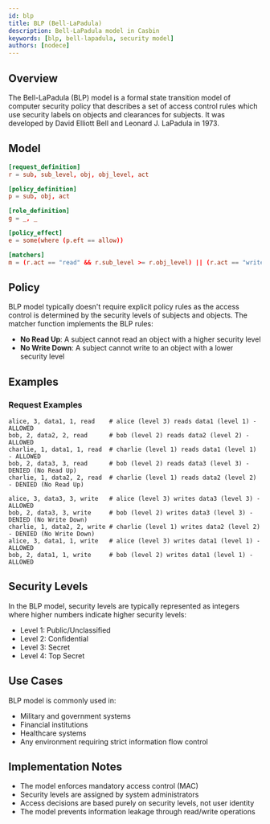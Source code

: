 ```yaml
---
id: blp
title: BLP (Bell-LaPadula)
description: Bell-LaPadula model in Casbin
keywords: [blp, bell-lapadula, security model]
authors: [nodece]
---
```


## Overview

The Bell-LaPadula (BLP) model is a formal state transition model of computer security policy that describes a set of access control rules which use security labels on objects and clearances for subjects. It was developed by David Elliott Bell and Leonard J. LaPadula in 1973.

## Model

```conf
[request_definition]
r = sub, sub_level, obj, obj_level, act

[policy_definition]
p = sub, obj, act

[role_definition]
g = _, _

[policy_effect]
e = some(where (p.eft == allow))

[matchers]
m = (r.act == "read" && r.sub_level >= r.obj_level) || (r.act == "write" && r.sub_level <= r.obj_level)
```

## Policy

BLP model typically doesn't require explicit policy rules as the access control is determined by the security levels of subjects and objects. The matcher function implements the BLP rules:

- **No Read Up**: A subject cannot read an object with a higher security level
- **No Write Down**: A subject cannot write to an object with a lower security level

## Examples

### Request Examples

```text
alice, 3, data1, 1, read    # alice (level 3) reads data1 (level 1) - ALLOWED
bob, 2, data2, 2, read      # bob (level 2) reads data2 (level 2) - ALLOWED
charlie, 1, data1, 1, read  # charlie (level 1) reads data1 (level 1) - ALLOWED
bob, 2, data3, 3, read      # bob (level 2) reads data3 (level 3) - DENIED (No Read Up)
charlie, 1, data2, 2, read  # charlie (level 1) reads data2 (level 2) - DENIED (No Read Up)

alice, 3, data3, 3, write   # alice (level 3) writes data3 (level 3) - ALLOWED
bob, 2, data3, 3, write     # bob (level 2) writes data3 (level 3) - DENIED (No Write Down)
charlie, 1, data2, 2, write # charlie (level 1) writes data2 (level 2) - DENIED (No Write Down)
alice, 3, data1, 1, write   # alice (level 3) writes data1 (level 1) - ALLOWED
bob, 2, data1, 1, write     # bob (level 2) writes data1 (level 1) - ALLOWED
```

## Security Levels

In the BLP model, security levels are typically represented as integers where higher numbers indicate higher security levels:

- Level 1: Public/Unclassified
- Level 2: Confidential
- Level 3: Secret
- Level 4: Top Secret

## Use Cases

BLP model is commonly used in:

- Military and government systems
- Financial institutions
- Healthcare systems
- Any environment requiring strict information flow control

## Implementation Notes

- The model enforces mandatory access control (MAC)
- Security levels are assigned by system administrators
- Access decisions are based purely on security levels, not user identity
- The model prevents information leakage through read/write operations

